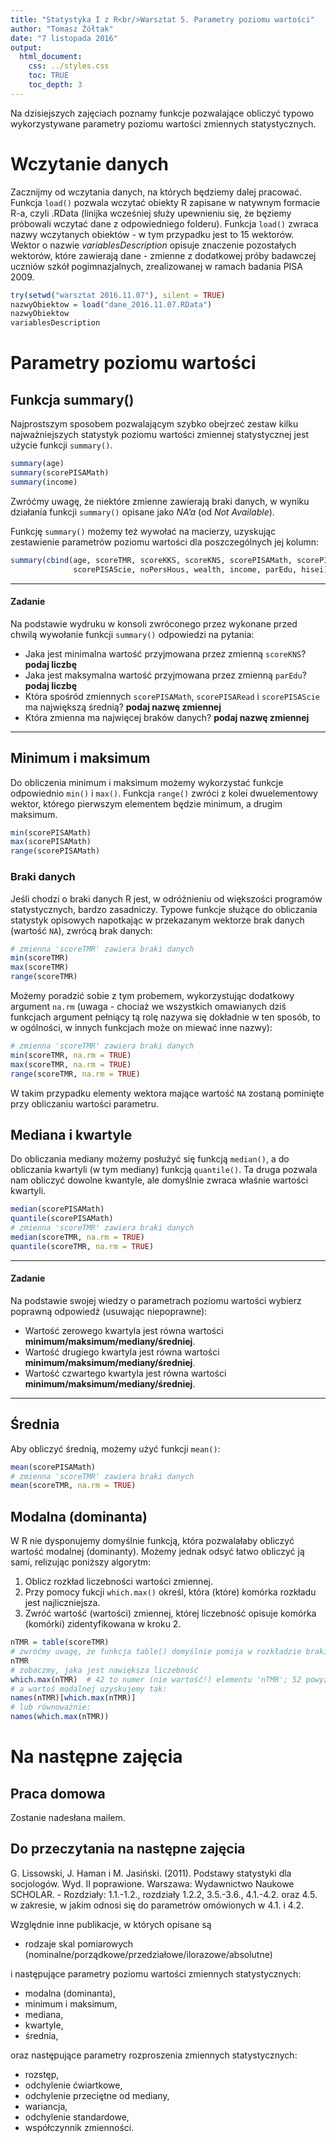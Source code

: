 ```yaml
---
title: "Statystyka I z R<br/>Warsztat 5. Parametry poziomu wartości"
author: "Tomasz Żółtak"
date: "7 listopada 2016"
output:
  html_document:
    css: ../styles.css
    toc: TRUE
    toc_depth: 3
---
```


Na dzisiejszych zajęciach poznamy funkcje pozwalające obliczyć typowo wykorzystywane parametry poziomu wartości zmiennych statystycznych.

# Wczytanie danych

Zacznijmy od wczytania danych, na których będziemy dalej pracować. Funkcja `load()` pozwala wczytać obiekty R zapisane w natywnym formacie R-a, czyli .RData (linijka wcześniej służy upewnieniu się, że bęziemy próbowali wczytać dane z odpowiedniego folderu). Funkcja `load()` zwraca nazwy wczytanych obiektów - w tym przypadku jest to 15 wektorów. Wektor o nazwie *variablesDescription* opisuje znaczenie pozostałych wektorów, które zawierają dane - zmienne z dodatkowej próby badawczej uczniów szkół pogimnazjalnych, zrealizowanej w ramach badania PISA 2009.

```r
try(setwd("warsztat 2016.11.07"), silent = TRUE)
nazwyObiektow = load("dane_2016.11.07.RData")
nazwyObiektow
variablesDescription
```

# Parametry poziomu wartości

## Funkcja summary()

Najprostszym sposobem pozwalającym szybko obejrzeć zestaw kilku najważniejszych statystyk poziomu wartości zmiennej statystycznej jest użycie funkcji `summary()`.

```r
summary(age)
summary(scorePISAMath)
summary(income)
```

Zwróćmy uwagę, że niektóre zmienne zawierają braki danych, w wyniku działania funkcji `summary()` opisane jako *NA'a* (od *Not Available*).

Funkcję `summary()` możemy też wywołać na macierzy, uzyskując zestawienie parametrów poziomu wartości dla poszczególnych jej kolumn:

```r
summary(cbind(age, scoreTMR, scoreKKS, scoreKNS, scorePISAMath, scorePISARead,
              scorePISAScie, noPersHous, wealth, income, parEdu, hisei))
```

---

#### Zadanie

Na podstawie wydruku w konsoli zwróconego przez wykonane przed chwilą wywołanie funkcji `summary()` odpowiedzi na pytania:

  * Jaka jest minimalna wartość przyjmowana przez zmienną `scoreKNS`? **podaj liczbę**
  * Jaka jest maksymalna wartość przyjmowana przez zmienną `parEdu`? **podaj liczbę**
  * Która spośród zmiennych `scorePISAMath`, `scorePISARead` i `scorePISAScie` ma największą średnią? **podaj nazwę zmiennej**
  * Która zmienna ma najwięcej braków danych? **podaj nazwę zmiennej**

---

## Minimum i maksimum

Do obliczenia minimum i maksimum możemy wykorzystać funkcje odpowiednio `min()` i `max()`. Funkcja `range()` zwróci z kolei dwuelementowy wektor, którego pierwszym elementem będzie minimum, a drugim maksimum.

```r
min(scorePISAMath)
max(scorePISAMath)
range(scorePISAMath)
```

### Braki danych

Jeśli chodzi o braki danych R jest, w odróżnieniu od większości programów statystycznych, bardzo zasadniczy. Typowe funkcje służące do obliczania statystyk opisowych napotkając w przekazanym wektorze brak danych (wartość `NA`), zwrócą brak danych:

```r
# zmienna 'scoreTMR' zawiera braki danych
min(scoreTMR)
max(scoreTMR)
range(scoreTMR)
```

Możemy poradzić sobie z tym probemem, wykorzystując dodatkowy argument `na.rm` (uwaga - chociaż we wszystkich omawianych dziś funkcjach argument pełniący tą rolę nazywa się dokładnie w ten sposób, to w ogólności, w innych funkcjach może on miewać inne nazwy):

```r
# zmienna 'scoreTMR' zawiera braki danych
min(scoreTMR, na.rm = TRUE)
max(scoreTMR, na.rm = TRUE)
range(scoreTMR, na.rm = TRUE)
```

W takim przypadku elementy wektora mające wartość `NA` zostaną pominięte przy obliczaniu wartości parametru.

## Mediana i kwartyle

Do obliczania mediany możemy posłużyć się funkcją `median()`, a do obliczania kwartyli (w tym mediany) funkcją `quantile()`. Ta druga pozwala nam obliczyć dowolne kwantyle, ale domyślnie zwraca właśnie wartości kwartyli.

```r
median(scorePISAMath)
quantile(scorePISAMath)
# zmienna 'scoreTMR' zawiera braki danych
median(scoreTMR, na.rm = TRUE)
quantile(scoreTMR, na.rm = TRUE)
```

---

#### Zadanie

Na podstawie swojej wiedzy o parametrach poziomu wartości wybierz poprawną odpowiedź (usuwając niepoprawne):

  * Wartość zerowego kwartyla jest równa wartości **minimum/maksimum/mediany/średniej**.
  * Wartość drugiego kwartyla jest równa wartości **minimum/maksimum/mediany/średniej**.
  * Wartość czwartego kwartyla jest równa wartości **minimum/maksimum/mediany/średniej**.

---

## Średnia

Aby obliczyć średnią, możemy użyć funkcji `mean()`:

```r
mean(scorePISAMath)
# zmienna 'scoreTMR' zawiera braki danych
mean(scoreTMR, na.rm = TRUE)
```

## Modalna (dominanta)

W R nie dysponujemy domyślnie funkcją, która pozwalałaby obliczyć wartość modalnej (dominanty). Możemy jednak odsyć łatwo obliczyć ją sami, relizując poniższy algorytm:

  1. Oblicz rozkład liczebności wartości zmiennej.
  2. Przy pomocy fukcji `which.max()` określ, która (które) komórka rozkładu jest najliczniejsza.
  3. Zwróć wartość (wartości) zmiennej, której liczebność opisuje komórka (komórki) zidentyfikowana w kroku 2.

```r
nTMR = table(scoreTMR)
# zwróćmy uwagę, że funkcja table() domyślnie pomija w rozkładzie braki danych
nTMR
# zobaczmy, jaka jest nawiększa liczebność
which.max(nTMR)  # 42 to numer (nie wartość!) elementu 'nTMR'; 52 powyżej to odpowiadająca mu nazwa
# a wartoś modalnej uzyskujemy tak:
names(nTMR)[which.max(nTMR)]
# lub równoważnie:
names(which.max(nTMR))
```

# Na następne zajęcia

## Praca domowa

Zostanie nadesłana mailem.

## Do przeczytania na następne zajęcia

G. Lissowski, J. Haman i M. Jasiński. (2011). Podstawy statystyki dla socjologów. Wyd. II poprawione. Warszawa: Wydawnictwo Naukowe SCHOLAR. - Rozdziały: 1.1.-1.2., rozdziały 1.2.2, 3.5.-3.6., 4.1.-4.2. oraz 4.5. w zakresie, w jakim odnosi się do parametrów omówionych w 4.1. i 4.2.

Względnie inne publikacje, w których opisane są

  * rodzaje skal pomiarowych (nominalne/porządkowe/przedziałowe/ilorazowe/absolutne)

i następujące parametry poziomu wartości zmiennych statystycznych:

  * modalna (dominanta),
  * minimum i maksimum,
  * mediana,
  * kwartyle,
  * średnia,

oraz następujące parametry rozproszenia zmiennych statystycznych:

  * rozstęp,
  * odchylenie ćwiartkowe,
  * odchylenie przeciętne od mediany,
  * wariancja,
  * odchylenie standardowe,
  * współczynnik zmienności.
